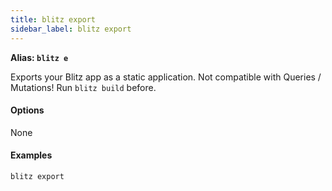 ```yaml
---
title: blitz export
sidebar_label: blitz export
---
```


**Alias: `blitz e`**

Exports your Blitz app as a static application. Not compatible with
Queries / Mutations! Run `blitz build` before.

#### Options

None

#### Examples

```bash
blitz export
```
